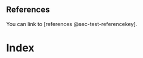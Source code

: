 ## References {#sec-test-referencekey}

You can link to [references @sec-test-referencekey].

::: {#refs}
:::

# Index {.unnumbered}

::: {.content-visible when-format="pdf"}
\printindex
:::

::: {.content-visible when-format="html"}
<!-- The HTML index will be automatically generated here -->
:::
